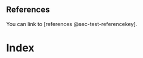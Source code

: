 ## References {#sec-test-referencekey}

You can link to [references @sec-test-referencekey].

::: {#refs}
:::

# Index {.unnumbered}

::: {.content-visible when-format="pdf"}
\printindex
:::

::: {.content-visible when-format="html"}
<!-- The HTML index will be automatically generated here -->
:::
